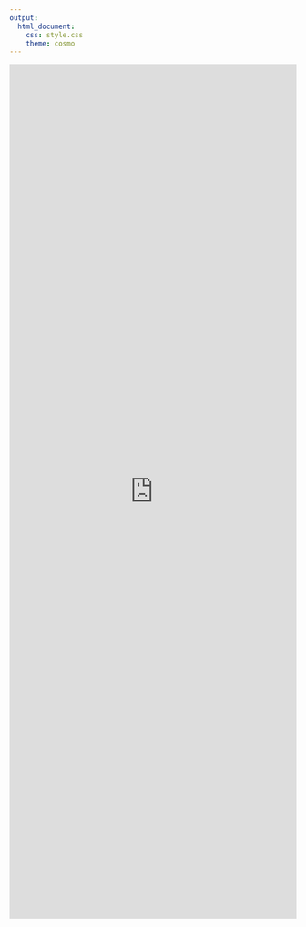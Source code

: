 ```yaml
---
output: 
  html_document:
    css: style.css
    theme: cosmo
---
```


<!-- Favicon -->
<link rel="shortcut icon" type="image/png" href="favicon.ico"/>

<iframe src="http://www.fishprotectiontools.ca/speedtime" width="100%" height="1500px" style="border:none"></iframe>
